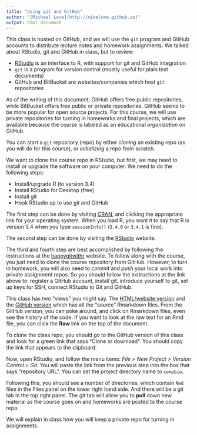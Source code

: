 ```yaml
---
title: "Using git and GitHub"
author: "[Michael Love](http://mikelove.github.io)"
output: html_document
---
```


This class is hosted on GitHub, and we will use the `git` program and GitHub accounts
to distribute lecture notes and homework assignments.
We talked about RStudio, git and GitHub in class, but to review:

* [RStudio](https://www.rstudio.com/) is an interface to R, with support for git and GitHub integration
* `git` is a program for version control (mostly useful for plain text documents) 
* GitHub and BitBucket are websites/companies which host `git` repositories 

As of the writing of this document, GitHub offers free public repositories, 
while BitBucket offers free public or private repositories. GitHub seems to
be more popular for open source projects. For this course, we will use
private repositories for turning in homeworks and final projects,
which are available because the course is labeled as an educational
*organization* on GitHub. 

You can start a `git` repository (repo) by either *cloning* an existing repo
(as you will do for this course), or *initializing* a repo
from scratch. 

We want to clone the course repo in RStudio, but first, we may need to 
install or upgrade the software on your computer. We need to do the following
steps:

* Install/upgrade R (to version 3.4)
* Install RStudio for Desktop (free)
* Install git
* Hook RStudio up to use git and GitHub

The first step can be done by visiting [CRAN](cran.r-project.org), and
clicking the appropriate link for your operating system. When you load R,
you want it to say that R is version 3.4 when you type `sessionInfo()`
(`3.4.0` or `3.4.1` is fine).

The second step can be done by visiting the [RStudio](https://www.rstudio.com/) website.

The third and fourth step are best accomplished by following the instructions
at the [happygitwithr](http://happygitwithr.com/) website. To follow
along with the course, you just need to clone the course repository
from GitHub. However, to turn in homework, you will also need to
*commit* and *push* your local work into private assignment repos. So
you should follow the instructions at the link above to: register a
GitHub account, install git, introduce yourself to git, set up keys
for SSH, connect RStudio to Git and GitHub.

This class has two "views"  you might say. 
The [HTML/website version](https://biodatascience.github.io/compbio/) and the 
[GitHub version](https://github.com/biodatascience/compbio_src) which
has all the "source" Rmarkdown files. From the GitHub version,
you can poke around, and click on Rmarkdown files, even see the history of the code.
If you want to look at the raw text for an Rmd file, 
you can click the **Raw** link on the top of the document.

To clone the class repo, you should go to the GitHub version of this class 
and look for a green link that says "Clone or download". 
You should copy the link that appears to the clipboard.

Now, open RStudio, and follow the menu items: 
*File > New Project > Version Control > Git*. 
You will paste the link from the previous step into the box that 
says "repository URL". You can set the project directory name to `compbio`.

Following this, you should see a number of directories, which contain
`Rmd` files in the Files panel on the lower right hand side. And there
will be a git tab in the top right panel. The git tab will allow you
to **pull** down new material as the course goes on and homeworks are
posted to the course repo.

We will explain in class how you will keep a private repo for turning
in assignments.
